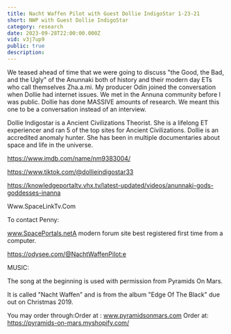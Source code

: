 ```yaml
---
title: Nacht Waffen Pilot with Guest Dollie IndigoStar 1-23-21
short: NWP with Guest Dollie IndigoStar
category: research
date: 2023-09-28T22:00:00.000Z
vid: v3j7up9
public: true
description:
---
```

We teased ahead of time that we were going to discuss "the Good, the Bad, and the Ugly" of the Anunnaki both of history and their modern day ETs who call themselves Zha.a.mi. My producer Odin joined the conversation when Dollie had internet issues. We met in the Annuna community before I was public. Dollie has done MASSIVE amounts of research. We meant this one to be a conversation instead of an interview.

Dollie Indigostar is a Ancient Civilizations Theorist. She is a lifelong ET experiencer and ran 5 of the top sites for Ancient Civilizations. Dollie is an accredited anomaly hunter. She has been in multiple documentaries about space and life in the universe.

https://www.imdb.com/name/nm9383004/

https://www.tiktok.com/@dollieindigostar33

https://knowledgeportaltv.vhx.tv/latest-updated/videos/anunnaki-gods-goddesses-inanna

Www.SpaceLinkTv.Com

To contact Penny:

www.SpacePortals.netA modern forum site best registered first time from a computer.

https://odysee.com/@NachtWaffenPilot:e

MUSIC:

The song at the beginning is used with permission from Pyramids On Mars.

It is called "Nacht Waffen" and is from the album "Edge Of The Black" due out on Christmas 2019.

You may order through:Order at : www.pyramidsonmars.com Order at: https://pyramids-on-mars.myshopify.com/

